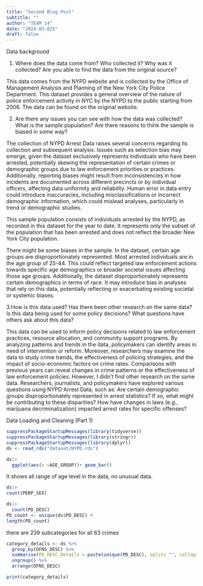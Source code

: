 ```yaml
---
title: "Second Blog Post"
subtitle: ""
author: "TEAM 14"
date: "2024-03-025"
draft: false
---
```

Data background

1. Where does the data come from? Who collected it? Why was it collected? Are you able to find the data from the original source?

This data comes from the NYPD website and is collected by the Office of Management Analysis and Planning of the New York City Police Department. This dataset provides a general overview of the nature of police enforcement activity in NYC by the NYPD to the public starting from 2006. The data can be found on the original website.

2. Are there any issues you can see with how the data was collected? What is the sample population? Are there reasons to think the sample is biased in some way?

The collection of NYPD Arrest Data raises several concerns regarding its collection and subsequent analysis. Issues such as selection bias may emerge, given the dataset exclusively represents individuals who have been arrested, potentially skewing the representation of certain crimes or demographic groups due to law enforcement priorities or practices. Additionally, reporting biases might result from inconsistencies in how incidents are documented across different precincts or by individual officers, affecting data uniformity and reliability. Human error in data entry could introduce inaccuracies, including misclassifications or incorrect demographic information, which could mislead analyses, particularly in trend or demographic studies.

This sample population consists of individuals arrested by the NYPD, as recorded in this dataset for the year to date. It represents only the subset of the population that has been arrested and does not reflect the broader New York City population.

There might be some biases in the sample. In the dataset, certain age groups are disproportionately represented. Most arrested individuals are in the age group of 25-44. This could reflect targeted law enforcement actions towards specific age demographics or broader societal issues affecting those age groups. Additionally, the dataset disproportionately represents certain demographics in terms of race. It may introduce bias in analyses that rely on this data, potentially reflecting or exacerbating existing societal or systemic biases.

3.How is this data used? Has there been other research on the same data? Is this data being used for some policy decisions? What questions have others ask about this data?

This data can be used to inform policy decisions related to law enforcement practices, resource allocation, and community support programs. By analyzing patterns and trends in the data, policymakers can identify areas in need of intervention or reform. Moreover, researchers may examine the data to study crime trends, the effectiveness of policing strategies, and the impact of socio-economic factors on crime rates. Comparisons with previous years can reveal changes in crime patterns or the effectiveness of law enforcement policies. However, I didn’t find other research on the same data. Researchers, journalists, and policymakers have explored various questions using NYPD Arrest Data, such as: Are certain demographic groups disproportionately represented in arrest statistics? If so, what might be contributing to these disparities? How have changes in laws (e.g., marijuana decriminalization) impacted arrest rates for specific offenses? 

Data Loading and Cleaning (Part 1)

```r
suppressPackageStartupMessages(library(tidyverse))
suppressPackageStartupMessages(library(stringr))
suppressPackageStartupMessages(library(dplyr))
ds <- read_rds("dataset/NYPD.rds")
```


```r
ds|>
  ggplot(aes(x =AGE_GROUP))+ geom_bar()
```
It shows all range of age level in the data, no unusual data.


```r
ds|>
count(PERP_SEX)
```


```r
ds|> 
  count(PD_DESC)
PD_count <- unique(ds$PD_DESC) # 
length(PD_count)
```
there are 239 subcategories for all 63 crimes


```r
category_details <- ds %>%
  group_by(OFNS_DESC) %>%
  summarise(PD_DESC_Details = paste(unique(PD_DESC), split= "", collapse = ", ")) %>%
  ungroup() %>%
  arrange(OFNS_DESC)

print(category_details)
```




